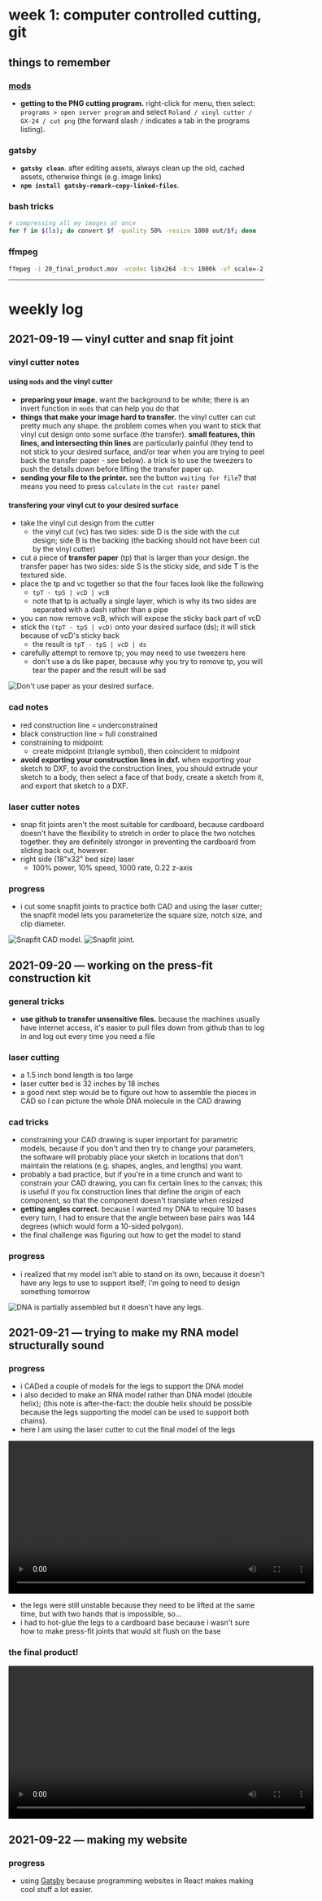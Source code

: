 # week 1: computer controlled cutting, git

## things to remember

### [mods](https://mods.cba.mit.edu)
- **getting to the PNG cutting program.** right-click for menu, then select: `programs > open server program` and select `Roland / vinyl cutter / GX-24 / cut png` (the forward slash `/` indicates a tab in the programs listing).

### gatsby
- **`gatsby clean`**. after editing assets, always clean up the old, cached assets, otherwise things (e.g. image links)
- **`npm install gatsby-remark-copy-linked-files`**.

### bash tricks
```bash
# compressing all my images at once
for f in $(ls); do convert $f -quality 50% -resize 1000 out/$f; done
```

### ffmpeg
```bash
ffmpeg -i 20_final_product.mov -vcodec libx264 -b:v 1000k -vf scale=-2:1080 -an 20_final_product.mp4
```

---

# weekly log

## 2021-09-19 &mdash; vinyl cutter and snap fit joint 

### vinyl cutter notes

#### using `mods` and the vinyl cutter
- **preparing your image.** want the background to be white; there is an invert function in `mods` that can help you do that
- **things that make your image hard to transfer.** the vinyl cutter can cut pretty much any shape. the problem comes when you want to stick that vinyl cut design onto some surface (the transfer). **small features, thin lines, and intersecting thin lines** are particularly painful (they tend to not stick to your desired surface, and/or tear when you are trying to peel back the transfer paper - see below). a trick is to use the tweezers to push the details down before lifting the transfer paper up.
- **sending your file to the printer.** see the button `waiting for file`? that means you need to press `calculate` in the `cut raster` panel

#### transfering your vinyl cut to your desired surface
- take the vinyl cut design from the cutter
  - the vinyl cut (vc) has two sides: side D is the side with the cut design; side B is the backing (the backing should not have been cut by the vinyl cutter)
- cut a piece of **transfer paper** (tp) that is larger than your design. the transfer paper has two sides: side S is the sticky side, and side T is the textured side.
- place the tp and vc together so that the four faces look like the following
  - `tpT - tpS | vcD | vcB`
  - note that tp is actually a single layer, which is why its two sides are separated with a dash rather than a pipe
- you can now remove vcB, which will expose the sticky back part of vcD
- stick the `(tpT - tpS | vcD)` onto your desired surface (ds); it will stick because of vcD's sticky back
  - the result is `tpT - tpS | vcD | ds`
- carefully attempt to remove tp; you may need to use tweezers here
  - don't use a ds like paper, because why you try to remove tp, you will tear the paper and the result will be sad

![Don't use paper as your desired surface.](../images/wk1/0_dont_use_paper.jpg)

### cad notes
- red construction line = underconstrained
- black construction line = full constrained
- constraining to midpoint:
  - create midpoint (triangle symbol), then coincident to midpoint
- **avoid exporting your construction lines in dxf.** when exporting your sketch to DXF, to avoid the construction lines, you should extrude your sketch to a body, then select a face of that body, create a sketch from it, and export that sketch to a DXF.

### laser cutter notes
- snap fit joints aren't the most suitable for cardboard, because cardboard doesn't have the flexibility to stretch in order to place the two notches together. they are definitely stronger in preventing the cardboard from sliding back out, however.
- right side (18"x32" bed size) laser
  - 100% power, 10% speed, 1000 rate, 0.22 z-axis

### progress
- i cut some snapfit joints to practice both CAD and using the laser cutter; the snapfit model lets you parameterize the square size, notch size, and clip diameter.

![Snapfit CAD model.](../images/wk1/6a_snapfit_joint_cad.jpg)
![Snapfit joint.](../images/wk1/6_snapfit.jpg)


## 2021-09-20 &mdash; working on the press-fit construction kit

### general tricks
- **use github to transfer unsensitive files.** because the machines usually have internet access, it's easier to pull files down from github than to log in and log out every time you need a file

### laser cutting
- a 1.5 inch bond length is too large
- laser cutter bed is 32 inches by 18 inches
- a good next step would be to figure out how to assemble the pieces in CAD so I can picture the whole DNA molecule in the CAD drawing

### cad tricks
- constraining your CAD drawing is super important for parametric models, because if you don't and then try to change your parameters, the software will probably place your sketch in locations that don't maintain the relations (e.g. shapes, angles, and lengths) you want.
- probably a bad practice, but if you're in a time crunch and want to constrain your CAD drawing, you can fix certain lines to the canvas; this is useful if you fix construction lines that define the origin of each component, so that the component doesn't translate when resized
- **getting angles correct.** because I wanted my DNA to require 10 bases every turn, I had to ensure that the angle between base pairs was 144 degrees (which would form a 10-sided polygon).
- the final challenge was figuring out how to get the model to stand

### progress
- i realized that my model isn't able to stand on its own, because it doesn't have any legs to use to support itself; i'm going to need to design something tomorrow

![DNA is partially assembled but it doesn't have any legs.](../images/wk1/11_dna_partial_assembly.jpg)

## 2021-09-21 &mdash; trying to make my RNA model structurally sound

### progress
- i CADed a couple of models for the legs to support the DNA model
- i also decided to make an RNA model rather than DNA model (double helix); (this note is after-the-fact: the double helix should be possible because the legs supporting the model can be used to support both chains).
- here I am using the laser cutter to cut the final model of the legs

<video width="600" controls>
  <source src="../videos/wk1/14_laser_cutting.mp4" type="video/mp4" />
  Your browser does not support the video tag.
</video>

- the legs were still unstable because they need to be lifted at the same time, but with two hands that is impossible, so...
- i had to hot-glue the legs to a cardboard base because i wasn't sure how to make press-fit joints that would sit flush on the base

### the final product!

<video width="600" controls>
  <source src="../videos/wk1/20_final_product.mp4" type="video/mp4" />
  Your browser does not support the video tag.
</video>

## 2021-09-22 &mdash; making my website

### progress
- using [Gatsby](https://www.gatsbyjs.com/) because programming websites in React makes making cool stuff a lot easier.
